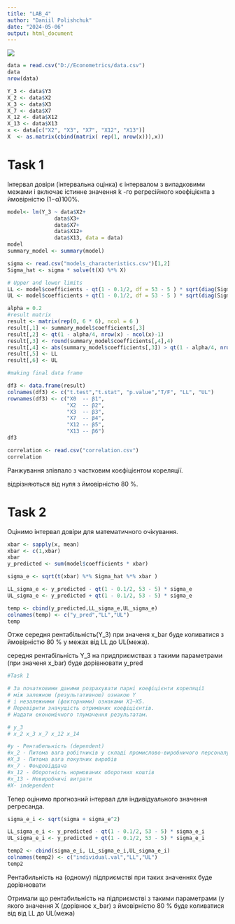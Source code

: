 ```yaml
---
title: "LAB_4"
author: "Daniil Polishchuk"
date: "2024-05-06"
output: html_document
---
```


![](images/Screenshot 2024-04-26 152639-01.png)

```r
data = read.csv("D://Econometrics/data.csv")
data
nrow(data)

Y_3 <- data$Y3
X_2 <- data$X2
X_3 <- data$X3
X_7 <- data$X7
X_12 <- data$X12
X_13 <- data$X13
x <- data[c("X2", "X3", "X7", "X12", "X13")]
X  <- as.matrix(cbind(matrix( rep(1, nrow(x))),x))
```

# Task 1 

Інтервал довіри (інтервальна оцінка)  є інтервалом з випадковими межами і включає істинне значення k -го регресійного коефіцієнта з ймовірністю (1−α)100%.

```r
model<- lm(Y_3 ~ data$X2+ 
               data$X3+ 
               data$X7+
               data$X12+ 
               data$X13, data = data)
model
summary_model <- summary(model)

sigma <- read.csv("models_characteristics.csv")[1,2]
Sigma_hat <- sigma * solve(t(X) %*% X)

# Upper and lower limits 
LL <- model$coefficients - qt(1 - 0.1/2, df = 53 - 5 ) * sqrt(diag(Sigma_hat))
UL <- model$coefficients + qt(1 - 0.1/2, df = 53 - 5 ) * sqrt(diag(Sigma_hat))

alpha = 0.2
#result matrix 
result <- matrix(rep(0, 6 * 6), ncol = 6 )
result[,1] <- summary_model$coefficients[,3]
result[,2] <- qt(1 - alpha/4, nrow(x) - ncol(x)-1)
result[,3] <- round(summary_model$coefficients[,4],4)
result[,4] <- abs(summary_model$coefficients[,3]) > qt(1 - alpha/4, nrow(x) - ncol(x)-1)
result[,5] <- LL
result[,6] <- UL

#making final data frame 

df3 <- data.frame(result)
colnames(df3) <- c("t.test","t.stat", "p.value","T/F", "LL", "UL")
rownames(df3) <- c("X0  -- β1",
                   "X2  -- β2", 
                   "X3  -- β3", 
                   "X7  -- β4", 
                   "X12 -- β5", 
                   "X13 -- β6")
df3

correlation <- read.csv("correlation.csv")
correlation
```
Ранжування зпівпало з частковим коєфіцієнтом кореляції.

відрізняються від нуля з ймовірністю 80 %.

# Task 2 
Оцінимо інтервал довіри для математичного очікування.
```r
xbar <- sapply(x, mean)
xbar <- c(1,xbar)
xbar
y_predicted <- sum(model$coefficients * xbar)

sigma_e <- sqrt(t(xbar) %*% Sigma_hat %*% xbar ) 

LL_sigma_e <- y_predicted - qt(1 - 0.1/2, 53 - 5) * sigma_e
UL_sigma_e <- y_predicted + qt(1 - 0.1/2, 53 - 5) * sigma_e

temp <- cbind(y_predicted,LL_sigma_e,UL_sigma_e)
colnames(temp) <- c("y_pred","LL","UL")
temp


```
Отже середня рентабільність(Y_3) при значеня x_bar   буде коливатися з ймовірністю 80 % у межах від LL до UL(межа).

середня рентабільність Y_3 на придприємствах з такими параметрами (при значеня x_bar) буде дорівнювати y_pred
```r
#Task 1 

# За початковими даними розрахувати парнi коефiцiєнти кореляцiї 
# мiж залежною (результативною) ознакою Y 
# i незалежними (факторними) ознаками X1–X5. 
# Перевiрити значущiсть отриманих коефiцiєнтiв. 
# Надати економiчного тлумачення результатам.

# y_3 
# x_2 x_3 x_7 x_12 x_14

#y - Рентабельнiсть (dependent)
#x_2 - Питома вага робiтникiв у складi промислово-виробничого персоналу
#X_3 - Питома вага покупних виробiв
#x_7 - Фондовiддача
#x_12 - Оборотнiсть нормованих оборотних коштiв
#x_13 - Невиробничi витрати
#X- independent 
```
Тепер оцінимо прогнозний інтервал для індивідуального значення регресанда. 


```r
sigma_e_i <- sqrt(sigma + sigma_e^2)

LL_sigma_e_i <- y_predicted - qt(1 - 0.1/2, 53 - 5) * sigma_e_i
UL_sigma_e_i <- y_predicted + qt(1 - 0.1/2, 53 - 5) * sigma_e_i

temp2 <- cbind(sigma_e_i, LL_sigma_e_i,UL_sigma_e_i)
colnames(temp2) <- c("individual.val","LL","UL")
temp2
```
Рентабильність на (одному) підприємстві при таких значеннях буде дорівнювати 

Отримали що рентабильність на підприємстві з такими параметрами  (у якого значення X (дорівнює x_bar) з ймовірністю 80 % буде коливатися від від LL до UL(межа)